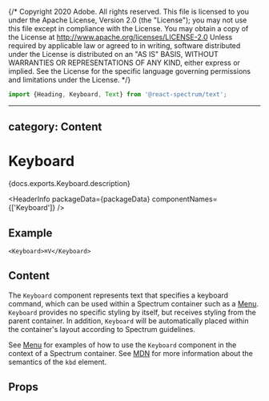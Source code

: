 {/* Copyright 2020 Adobe. All rights reserved.
This file is licensed to you under the Apache License, Version 2.0 (the "License");
you may not use this file except in compliance with the License. You may obtain a copy
of the License at http://www.apache.org/licenses/LICENSE-2.0
Unless required by applicable law or agreed to in writing, software distributed under
the License is distributed on an "AS IS" BASIS, WITHOUT WARRANTIES OR REPRESENTATIONS
OF ANY KIND, either express or implied. See the License for the specific language
governing permissions and limitations under the License. */}



```jsx import
import {Heading, Keyboard, Text} from '@react-spectrum/text';
```

---
category: Content
---

# Keyboard

<PageDescription>{docs.exports.Keyboard.description}</PageDescription>

<HeaderInfo
  packageData={packageData}
  componentNames={['Keyboard']} />

## Example

```tsx example
<Keyboard>⌘V</Keyboard>
```

## Content

The `Keyboard` component represents text that specifies a keyboard command,
which can be used within a Spectrum container such as a [Menu](Menu.html).
`Keyboard` provides no specific styling by itself, but receives styling
from the parent container. In addition, `Keyboard` will be automatically
placed within the container's layout according to Spectrum guidelines.

See [Menu](MenuTrigger.html#complex-menu-items) for examples of how to use the
`Keyboard` component in the context of a Spectrum container.
See [MDN](https://developer.mozilla.org/en-US/docs/Web/HTML/Element/kbd) for more
information about the semantics of the `kbd` element.

## Props

<PropTable component={docs.exports.Keyboard} links={docs.links} />
